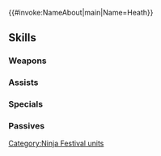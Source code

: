 {{#invoke:NameAbout|main|Name=Heath}}{{HeroPage Tabs}}
{{Hero Infobox
|Name=Heath
|Title=Wyvern Ninja
|WeaponType=Colorless Bow
|MoveType=Flying
|Origin=Fire Emblem: The Blazing Blade
|Gender=Male
|actorEN=Nathaniel Lane
|actorJP=関智一
|artist=motsutsu
|additionDate=November 8, 2022
|releaseDate=November 8, 2022
|cv1=6
|cv2=910200
|TagID=忍者ヒース
|InternalID=872
|Properties=special
|description=A wyvern rider who once served Bern. Takes to the skies as a ninja on the back of the loyal Hyperion. Appears in Fire Emblem: The Blazing Blade.
}}
{{Stats Page
|Lv1HP=18|Lv1ATK=13|Lv1SPD=6|Lv1DEF=7|Lv1RES=6
|GRHP=55|GRATK=70|GRSPD=40|GRDEF=75|GRRES=55
}}
==Skills==
===Weapons===
{{Weapons Table
|weapon1=Iron Bow
|weapon1Default=1
|weapon1Unlock=1
|weapon2=Steel Bow
|weapon2Default=2
|weapon2Unlock=2
|weapon3=Wyvern Yumi
|weapon3Default=3
|weapon3Unlock=3
|weapon4=Wyvern Yumi+
|weapon4Default=5
|weapon4Unlock=5
}}
===Assists===
{{Assists Table}}
===Specials===
{{Specials Table
|special1=Glowing Ember
|special1Default=4
|special1Unlock=3
|special2=Bonfire
|special2Unlock=4
}}
===Passives===
{{Passives Table
|passiveA1=Atk/Def Catch 1
|passiveA2=Atk/Def Catch 2
|passiveA3=Atk/Def Catch 3
|passiveA1Unlock=1
|passiveA2Unlock=2
|passiveA3Unlock=4
|passiveC1=Pulse Smoke 1
|passiveC2=Pulse Smoke 2
|passiveC3=Pulse Smoke 3
|passiveC1Unlock=3
|passiveC2Unlock=4
|passiveC3Unlock=5
}}
{{Heroes Navbox}}
[[Category:Ninja Festival units]]